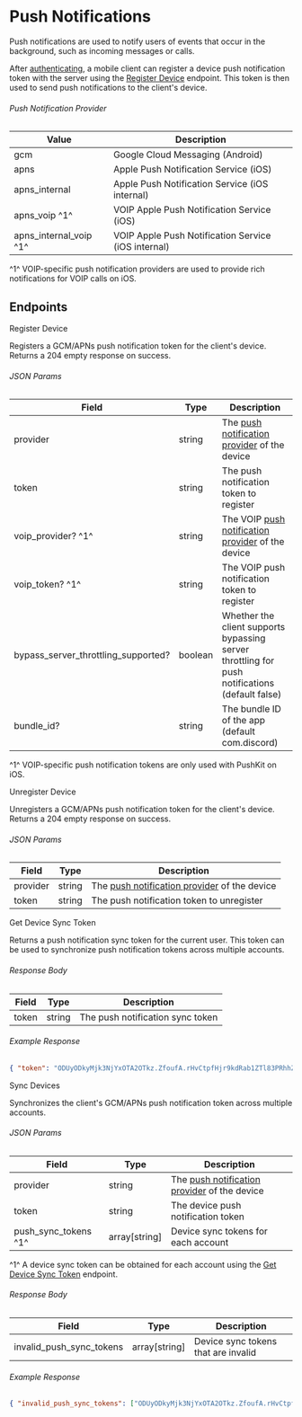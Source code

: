 # Push Notifications

Push notifications are used to notify users of events that occur in the background, such as incoming messages or calls.

After [authenticating](/authentication), a mobile client can register a device push notification token with the server using the [Register Device](#register-device) endpoint. This token is then used to send push notifications to the client's device.

###### Push Notification Provider

| Value                  | Description                                         |
| ---------------------- | --------------------------------------------------- |
| gcm                    | Google Cloud Messaging (Android)                    |
| apns                   | Apple Push Notification Service (iOS)               |
| apns_internal          | Apple Push Notification Service (iOS internal)      |
| apns_voip ^1^          | VOIP Apple Push Notification Service (iOS)          |
| apns_internal_voip ^1^ | VOIP Apple Push Notification Service (iOS internal) |

^1^ VOIP-specific push notification providers are used to provide rich notifications for VOIP calls on iOS.

## Endpoints

<RouteHeader method="POST" url="/users/@me/devices">
  Register Device
</RouteHeader>

Registers a GCM/APNs push notification token for the client's device. Returns a 204 empty response on success.

###### JSON Params

| Field                               | Type    | Description                                                                                    |
| ----------------------------------- | ------- | ---------------------------------------------------------------------------------------------- |
| provider                            | string  | The [push notification provider](#push-notification-provider) of the device                    |
| token                               | string  | The push notification token to register                                                        |
| voip_provider? ^1^                  | string  | The VOIP [push notification provider](#push-notification-provider) of the device               |
| voip_token? ^1^                     | string  | The VOIP push notification token to register                                                   |
| bypass_server_throttling_supported? | boolean | Whether the client supports bypassing server throttling for push notifications (default false) |
| bundle_id?                          | string  | The bundle ID of the app (default com.discord)                                                 |

^1^ VOIP-specific push notification tokens are only used with PushKit on iOS.

<RouteHeader method="DELETE" url="/users/@me/devices">
  Unregister Device
</RouteHeader>

Unregisters a GCM/APNs push notification token for the client's device. Returns a 204 empty response on success.

###### JSON Params

| Field    | Type   | Description                                                                 |
| -------- | ------ | --------------------------------------------------------------------------- |
| provider | string | The [push notification provider](#push-notification-provider) of the device |
| token    | string | The push notification token to unregister                                   |

<RouteHeader method="GET" url="/users/@me/devices/sync-token">
  Get Device Sync Token
</RouteHeader>

Returns a push notification sync token for the current user. This token can be used to synchronize push notification tokens across multiple accounts.

###### Response Body

| Field | Type   | Description                      |
| ----- | ------ | -------------------------------- |
| token | string | The push notification sync token |

###### Example Response

```json
{ "token": "ODUyODkyMjk3NjYxOTA2OTkz.ZfoufA.rHvCtpfHjr9kdRab1ZTl83PRhhZ" }
```

<RouteHeader method="PUT" url="/users/@me/devices/sync">
  Sync Devices
</RouteHeader>

Synchronizes the client's GCM/APNs push notification token across multiple accounts.

###### JSON Params

| Field                | Type          | Description                                                                 |
| -------------------- | ------------- | --------------------------------------------------------------------------- |
| provider             | string        | The [push notification provider](#push-notification-provider) of the device |
| token                | string        | The device push notification token                                          |
| push_sync_tokens ^1^ | array[string] | Device sync tokens for each account                                         |

^1^ A device sync token can be obtained for each account using the [Get Device Sync Token](#get-device-sync-token) endpoint.

###### Response Body

| Field                    | Type          | Description                         |
| ------------------------ | ------------- | ----------------------------------- |
| invalid_push_sync_tokens | array[string] | Device sync tokens that are invalid |

###### Example Response

```json
{ "invalid_push_sync_tokens": ["ODUyODkyMjk3NjYxOTA2OTkz.ZfoufA.rHvCtpfHjr9kdRab1ZTl83PRhhZ"] }
```
